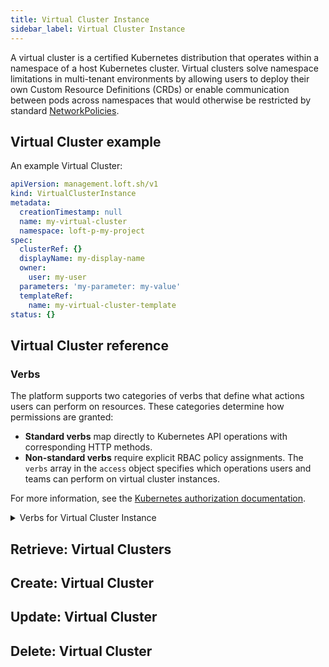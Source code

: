 ```yaml
---
title: Virtual Cluster Instance
sidebar_label: Virtual Cluster Instance
---
```


<!--vale off-->

A virtual cluster is a certified Kubernetes distribution that operates within a namespace of a host Kubernetes cluster. Virtual clusters solve namespace limitations in multi-tenant environments by allowing users to deploy their own Custom Resource Definitions (CRDs) or enable communication between pods across namespaces that would otherwise be restricted by standard [NetworkPolicies](https://kubernetes.io/docs/concepts/services-networking/network-policies/#networkpolicy-resource).

## Virtual Cluster example

An example Virtual Cluster:
```yaml
apiVersion: management.loft.sh/v1
kind: VirtualClusterInstance
metadata:
  creationTimestamp: null
  name: my-virtual-cluster
  namespace: loft-p-my-project
spec:
  clusterRef: {}
  displayName: my-display-name
  owner:
    user: my-user
  parameters: 'my-parameter: my-value'
  templateRef:
    name: my-virtual-cluster-template
status: {}

```

## Virtual Cluster reference

<Reference />

### Verbs
 The platform supports two categories of verbs that define what actions users can perform on resources. These categories determine how permissions are granted:
  - **Standard verbs** map directly to Kubernetes API operations with corresponding HTTP methods.
  - **Non-standard verbs** require explicit RBAC policy assignments.
  The `verbs` array in the `access` object specifies which operations users and teams can perform on virtual cluster instances.

  For more information, see the [Kubernetes authorization documentation](https://kubernetes.io/docs/reference/access-authn-authz/authorization/).

  <details>
  <summary>Verbs for Virtual Cluster Instance</summary>

  The following table lists the verbs for the `VirtualClusterInstance` resource, including their HTTP methods, descriptions, and category:

  | Verb             | HTTP Method           | Description                                                                                   | Type         |
  |------------------|----------------------|------------------------------------------------------------------------------------------------|--------------|
  | `get`            | GET                  | Retrieves virtual cluster instance from the UI and API.                                        | Standard     |
  | `list`           | GET                  | Lists collections of virtual cluster instances.                                                | Standard     |
  | `watch`          | GET with `?watch=1`  | Watches for changes to virtual cluster instances.                                              | Standard     |
  | `create`         | POST                 | Creates new virtual cluster instances.                                                         | Standard     |
  | `update`         | PATCH                | Updates existing virtual cluster instances from the UI.                                        | Standard     |
  | `patch`          | PATCH                | Partially modifies a virtual cluster instance through the API, without replacing the full specification. | Standard     |
  | `delete`         | DELETE               | Permanently removes a virtual cluster instance through the UI or API.                          | Standard     |
  | `deletecollection`| DELETE with filters | Removes multiple virtual cluster instances simultaneously, that match specified filter criteria (for example, using a label selector).  | Standard     |
  | `use`            | N/A                  | Grants access to a virtual cluster instance by fetching kubeconfig and connecting to enable managing resources within it. | Non-standard |

  </details>

## Retrieve: Virtual Clusters

<Retrieve />

## Create: Virtual Cluster

<Create />

## Update: Virtual Cluster

<Update />

## Delete: Virtual Cluster

<Delete />


